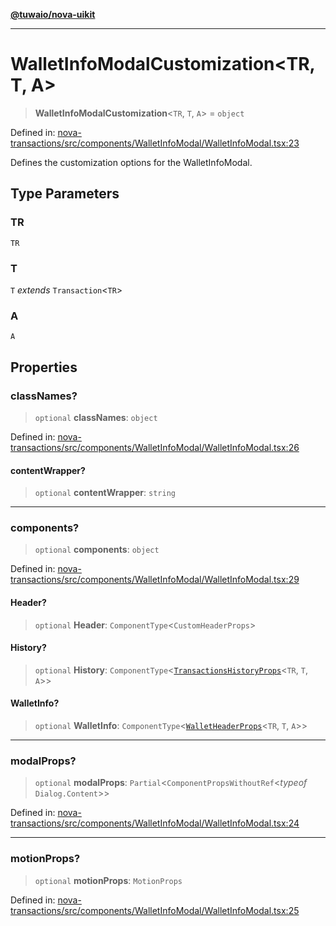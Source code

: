 [**@tuwaio/nova-uikit**](../../../README.md)

***

# WalletInfoModalCustomization\<TR, T, A\>

> **WalletInfoModalCustomization**\<`TR`, `T`, `A`\> = `object`

Defined in: [nova-transactions/src/components/WalletInfoModal/WalletInfoModal.tsx:23](https://github.com/TuwaIO/nova-uikit/blob/78a2a232911a274222f152266bfefc233948d277/packages/nova-transactions/src/components/WalletInfoModal/WalletInfoModal.tsx#L23)

Defines the customization options for the WalletInfoModal.

## Type Parameters

### TR

`TR`

### T

`T` *extends* `Transaction`\<`TR`\>

### A

`A`

## Properties

### classNames?

> `optional` **classNames**: `object`

Defined in: [nova-transactions/src/components/WalletInfoModal/WalletInfoModal.tsx:26](https://github.com/TuwaIO/nova-uikit/blob/78a2a232911a274222f152266bfefc233948d277/packages/nova-transactions/src/components/WalletInfoModal/WalletInfoModal.tsx#L26)

#### contentWrapper?

> `optional` **contentWrapper**: `string`

***

### components?

> `optional` **components**: `object`

Defined in: [nova-transactions/src/components/WalletInfoModal/WalletInfoModal.tsx:29](https://github.com/TuwaIO/nova-uikit/blob/78a2a232911a274222f152266bfefc233948d277/packages/nova-transactions/src/components/WalletInfoModal/WalletInfoModal.tsx#L29)

#### Header?

> `optional` **Header**: `ComponentType`\<`CustomHeaderProps`\>

#### History?

> `optional` **History**: `ComponentType`\<[`TransactionsHistoryProps`](TransactionsHistoryProps.md)\<`TR`, `T`, `A`\>\>

#### WalletInfo?

> `optional` **WalletInfo**: `ComponentType`\<[`WalletHeaderProps`](WalletHeaderProps.md)\<`TR`, `T`, `A`\>\>

***

### modalProps?

> `optional` **modalProps**: `Partial`\<`ComponentPropsWithoutRef`\<*typeof* `Dialog.Content`\>\>

Defined in: [nova-transactions/src/components/WalletInfoModal/WalletInfoModal.tsx:24](https://github.com/TuwaIO/nova-uikit/blob/78a2a232911a274222f152266bfefc233948d277/packages/nova-transactions/src/components/WalletInfoModal/WalletInfoModal.tsx#L24)

***

### motionProps?

> `optional` **motionProps**: `MotionProps`

Defined in: [nova-transactions/src/components/WalletInfoModal/WalletInfoModal.tsx:25](https://github.com/TuwaIO/nova-uikit/blob/78a2a232911a274222f152266bfefc233948d277/packages/nova-transactions/src/components/WalletInfoModal/WalletInfoModal.tsx#L25)
